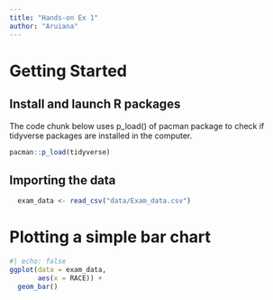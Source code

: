 ```yaml
---
title: "Hands-on Ex 1"
author: "Aruiana"
---
```


# Getting Started

## Install and launch R packages

The code chunk below uses p_load() of pacman package to check if tidyverse packages are installed in the computer.

```r
pacman::p_load(tidyverse)
```

## Importing the data

```r
  exam_data <- read_csv("data/Exam_data.csv")
```

# Plotting a simple bar chart

```r
#| echo: false 
ggplot(data = exam_data,
       aes(x = RACE)) +
  geom_bar()
```
